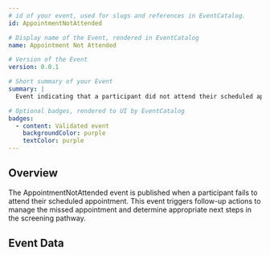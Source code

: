 ```yaml
---
# id of your event, used for slugs and references in EventCatalog.
id: AppointmentNotAttended

# Display name of the Event, rendered in EventCatalog
name: Appointment Not Attended

# Version of the Event
version: 0.0.1

# Short summary of your Event
summary: |
  Event indicating that a participant did not attend their scheduled appointment.

# Optional badges, rendered to UI by EventCatalog
badges:
  - content: Validated event
    backgroundColor: purple
    textColor: purple
---
```


## Overview

The AppointmentNotAttended event is published when a participant fails to attend their scheduled appointment. This event triggers follow-up actions to manage the missed appointment and determine appropriate next steps in the screening pathway.

## Event Data

<Schema />
